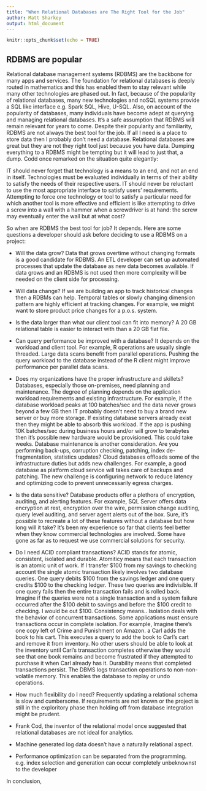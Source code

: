 ```yaml
---
title: "When Relational Databases are The Right Tool for the Job"
author: Matt Sharkey
output: html_document
---
```


```r

knitr::opts_chunk$set(echo = TRUE)

```

 

## RDBMS are popular

Relational database management systems (RDBMS) are the backbone for many apps and services.  The foundation for relational databases is deeply routed in mathematics and this has enabled them to stay relevant while many other technologies are phased out.  In fact, because of the popularity of relational databases, many new technologies and noSQL systems provide a SQL like interface e.g. Spark SQL, Hive, U-SQL.  Also, on account of the popularity of databases, many individuals have become adept at querying and managing relational databases.  It's a safe assumption that RDBMS will remain relevant for years to come.  Despite their popularity and familiarity, RDBMS are not always the best tool for the job.  If all I need is a place to store data then I probably don't need a database.  Relational databases are great but they are not they right tool just because you have data.  Dumping everything to a RDBMS might be tempting but it will lead to just that, a dump.  Codd once remarked on the situation quite elegantly: 

IT should never forget that technology is a means to an end, and not an end in itself. Technologies must be evaluated individually in terms of their ability to satisfy the needs of their respective users. IT should never be reluctant to use the most appropriate interface to satisfy users' requirements. Attempting to force one technology or tool to satisfy a particular need for which another tool is more effective and efficient is like attempting to drive a screw into a wall with a hammer when a screwdriver is at hand: the screw may eventually enter the wall but at what cost?  
 
 So when are RDBMS the best tool for job?  It depends.  Here are some questions a developer should ask before deciding to use a RDBMS on a project:

* Will the data grow?  Data that grows overtime without changing formats is a good candidate for RDBMS.  An ETL developer can set up automated processes that update the database as new data becomes available.  If data grows and an RDBMS is not used then more complexity will be needed on the client side for processing.

* Will data change?  If  we are building an app to track historical changes then a RDBMs can help.  Temporal tables or slowly changing dimension pattern are highly efficient at tracking changes.  For example, we might want to store product price changes for a p.o.s. system.

* Is the data larger than what our client tool can fit into memory?  A 20 GB relational table is easier to interact with than a 20 GB flat file.

* Can query performance be improved with a database?  It depends on the workload and client tool.  For example, R operations are usually single threaded.  Large data scans benefit from parallel operations. Pushing the query workload to the database instead of the R client might improve performance per parallel data scans.

* Does my organizations have the proper infrastructure and skillets?  Databases, especially those on-premises, need planning and maintenance.  The degree of planning depends on the application workload requirements and existing infrastructure.  For example, if the database workload peaks at 100 batches/sec and the data never grows beyond a few GB then IT probably doesn't need to buy a brand new server or buy more storage.  If existing database servers already exist then they might be able to absorb this workload.  If the app is pushing 10K batches/sec during business hours and/or will grow to terabytes then it's possible new hardware would be provisioned.  This could take weeks.  Database maintenance is another consideration.  Are you performing back-ups, corruption checking, patching, index de-fragmentation, statistics updates?  Cloud databases offloads some of the infrastructure duties but adds new challenges.  For example, a good database as platform cloud service will takes care of backups and patching.  The new challenge is configuring network to reduce latency and optimizing code to prevent unnecessarily egress charges.

* Is the data sensitive?  Database products offer a plethora of encryption, auditing, and alerting features.  For example, SQL Server offers data encryption at rest, encryption over the wire, permission change auditing, query level auditing, and server agent alerts out of the box.  Sure, it's possible to recreate a lot of these features without a database but how long will it take?  It's been my experience so far that clients feel better when they know commercial technologies are involved.  Some have gone as far as to request we use commercial solutions for security.


* Do I need ACID compliant transactions? ACID stands for atomic, consistent, isolated and durable.  Atomiticy means that each transaction is an atomic unit of work.  If I transfer \$100 from my savings to checking account the single atomic transaction likely involves two database queries.  One query debits \$100 from the savings ledger and one query credits \$100 to the checking ledger.  These two queries are indivisible.  If one query fails then the entire transaction fails and is rolled back.  Imagine if the queries were not a single transaction and a system failure occurred after the \$100 debit to savings and before the \$100 credit to checking.  I would be out $100.  Consistency means.. Isolation deals with the behavior of concurrent transactions.  Some applications must ensure transactions occur in complete isolation.  For example, Imagine there's one copy left of Crime and Punishment on Amazon. a Carl adds the book to his cart.  This executes a query to add the book to Carl's cart and remove it from inventory.  No other users should be able to look at the inventory until Carl's transaction completes otherwise they would see that one book remains and become frustrated if they attempted to purchase it when Carl already has it.  Durability means that completed transactions persist.  The DBMS logs transaction operations to non-non-volatile memory.  This enables the database to replay or undo operations. 

* How much flexibility do I need?  Frequently updating a relational schema is slow and cumbersome.  If requirements are not known or the project is still in the exploritory phase then holding off from database integration might be prudent.


* Frank Cod, the inventor of the relational model once suggested that relational databases are not ideal for analytics.

* Machine generated log data doesn't have a naturally relational aspect.

* Performance optimization can be separated from the programming.  e.g. index selection and generation can occur completely unbeknownst to the developer

 
In conclusion, 

 